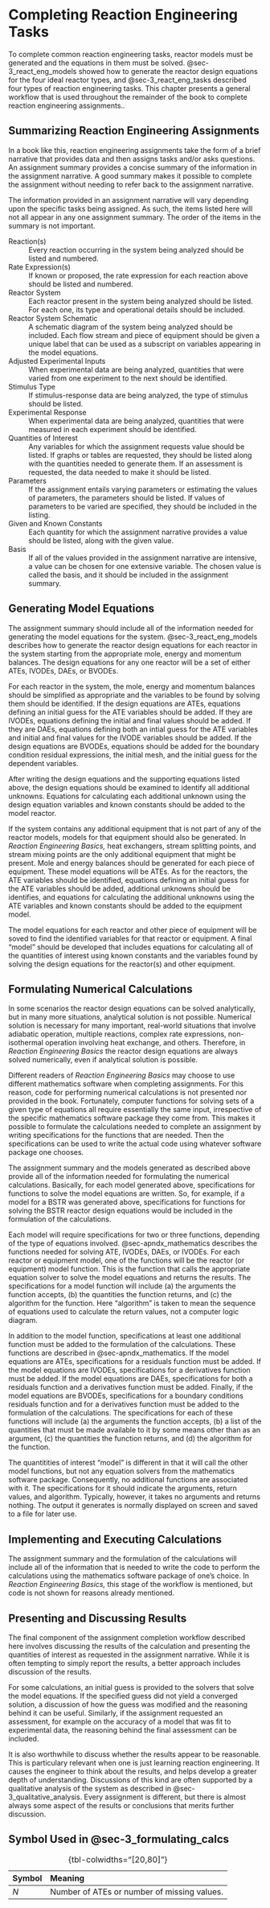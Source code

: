 # Completing Reaction Engineering Tasks {#sec-3_formulating_calcs}

To complete common reaction engineering tasks, reactor models must be generated and the equations in them must be solved. @sec-3_react_eng_models showed how to generate the reactor design equations for the four ideal reactor types, and @sec-3_react_eng_tasks described four types of reaction engineering tasks. This chapter presents a general workflow that is used throughout the remainder of the book to complete reaction engineering assignments..

## Summarizing Reaction Engineering Assignments {#sec-3_summarize_assignment}

In a book like this, reaction engineering assignments take the form of a brief narrative that provides data and then assigns tasks and/or asks questions. An assignment summary provides a concise summary of the information in the assignment narrative. A good summary makes it possible to complete the assignment without needing to refer back to the assignment narrative.

The information provided in an assignment narrative will vary depending upon the specific tasks being assigned. As such, the items listed here will not all appear in any one assignment summary. The order of the items in the summary is not important.

Reaction(s)
: Every reaction occurring in the system being analyzed should be listed and numbered.

Rate Expression(s)
: If known or proposed, the rate expression for each reaction above should be listed and numbered.

Reactor System
: Each reactor present in the system being analyzed should be listed. For each one, its type and operational details should be included.

Reactor System Schematic
: A schematic diagram of the system being analyzed should be included. Each flow stream and piece of equipment should be given a unique label that can be used as a subscript on variables appearing in the model equations.

Adjusted Experimental Inputs
: When experimental data are being analyzed, quantities that were varied from one experiment to the next should be identified.

Stimulus Type
: If stimulus-response data are being analyzed, the type of stimulus should be listed.

Experimental Response
: When experimental data are being analyzed, quantities that were measured in each experiment should be identified.

Quantities of Interest
: Any variables for which the assignment requests value should be listed. If graphs or tables are requested, they should be listed along with the quantities needed to generate them. If an assessment is requested, the data needed to make it should be listed.

Parameters
: If the assignment entails varying parameters or estimating the values of parameters, the parameters should be listed. If values of parameters to be varied are specified, they should be included in the listing.

Given and Known Constants
: Each quantity for which the assignment narrative provides a value should be listed, along with the given value.

Basis
: If all of the values provided in the assignment narrative are intensive, a value can be chosen for one extensive variable. The chosen value is called the basis, and it should be included in the assignment summary.

## Generating Model Equations

The assignment summary should include all of the information needed for generating the model equations for the system. @sec-3_react_eng_models describes how to generate the reactor design equations for each reactor in the system starting from the appropriate mole, energy and momentum balances. The design equations for any one reactor will be a set of either ATEs, IVODEs, DAEs, or BVODEs.

For each reactor in the system, the mole, energy and momentum balances should be simplified as appropriate and the variables to be found by solving them should be identified. If the design equations are ATEs, equations defining an initial guess for the ATE variables should be added. If they are IVODEs, equations defining the initial and final values should be added. If they are DAEs, equations defining both an intial guess for the ATE variables and initial and final values for the IVODE variables should be added. If the design equations are BVODEs, equations should be added for the boundary condition residual expressions, the initial mesh, and the initial guess for the dependent variables.

After writing the design equations and the supporting equations listed above, the design equations should be examined to identify all additional unknowns. Equations for calculating each additional unknown using the design equation variables and known constants should be added to the model reactor.

If the system contains any additional equipment that is not part of any of the reactor models, models for that equipment should also be generated. In *Reaction Engineering Basics,* heat exchangers, stream splitting points, and stream mixing points are the only additional equipment that might be present. Mole and energy balances should be generated for each piece of equipment. These model equations will be ATEs. As for the reactors, the ATE variables should be identified, equations defining an initial guess for the ATE variables should be added, additional unknowns should be identifies, and equations for calculating the additional unknowns using the ATE variables and known constants should be added to the equipment model.

The model equations for each reactor and other piece of equipment will be soved to find the identified variables for that reactor or equipment. A final "model" should be developed that includes equations for calculating all of the quantities of interest using known constants and the variables found by solving the design equations for the reactor(s) and other equipment.

## Formulating Numerical Calculations {#sec-3_formulate_calculations}

In some scenarios the reactor design equations can be solved analytically, but in many more situations, analytical solution is not possible. Numerical solution is necessary for many important, real-world situations that involve adiabatic operation, multiple reactions, complex rate expressions, non-isothermal operation involving heat exchange, and others.  Therefore, in *Reaction Engineering Basics* the reactor design equations are always solved numerically, even if analytical solution is possible.

Different readers of *Reaction Engineering Basics* may choose to use different mathematics software when completing assignments. For this reason, code for performing numerical calculations is not presented nor provided in the book. Fortunately, computer functions for solving sets of a given type of equations all require essentially the same input, irrespective of the specific mathematics software package they come from. This makes it possible to formulate the calculations needed to complete an assignment by writing specifications for the functions that are needed. Then the specifications can be used to write the actual code using whatever software package one chooses.

The assignment summary and the models generated as described above provide all of the information needed for formulating the numerical calculations. Basically, for each model generated above, specifications for functions to solve the model equations are written. So, for example, if a model for a BSTR was generated above, specifications for functions for solving the BSTR reactor design equations would be included in the formulation of the calculations.

Each model will require specifications for two or three functions, depending of the type of equations involved. @sec-apndx_mathematics describes the functions needed for solving ATE, IVODEs, DAEs, or IVODEs. For each reactor or equipment model, one of the functions will be the reactor (or equipment) model function. This is the function that calls the appropriate equation solver to solve the model equations and returns the results. The specifications for a model function will include (a) the arguments the function accepts, (b) the quantities the function returns, and (c) the algorithm for the function. Here "algorithm" is taken to mean the sequence of equations used to calculate the return values, not a computer logic diagram.

In addition to the model function, specifications at least one additional function must be added to the formulation of the calculations. These functions are described in @sec-apndx_mathematics. If the model equations are ATEs, specifications for a residuals function must be added. If the model equations are IVODEs, specifications for a derivatives function must be added. If the model equations are DAEs, specifications for both a residuals function and a derivatives function must be added. Finally, if the model equations are BVODEs, specifications for a boundary conditions residuals function and for a derivatives function must be added to the formulation of the calculations. The specifications for each of these functions will include (a) the arguments the function accepts, (b) a list of the quantities that must be made available to it by some means other than as an argument, (c) the quantities the function returns, and (d) the algorithm for the function.

The quantitities of interest "model" is different in that it will call the other model functions, but not any equation solvers from the mathematics software package. Consequently, no additional functions are associated with it. The specifications for it should indicate the arguments, return values, and algorithm. Typically, however, it takes no arguments and returns nothing. The output it generates is normally displayed on screen and saved to a file for later use.

## Implementing and Executing Calculations

The assignment summary and the formulation of the calculations will include all of the information that is needed to write the code to perform the calculations using the mathematics software package of one's choice. In *Reaction Engineering Basics,* this stage of the workflow is mentioned, but code is not shown for reasons already mentioned.

## Presenting and Discussing Results {#sec-3_assignment_discussion} 

The final component of the assignment completion workflow described here involves discussing the results of the calculation and presenting the quantities of interest as requested in the assignment narrative. While it is often tempting to simply report the results, a better approach includes discussion of the results.

For some calculations, an initial guess is provided to the solvers that solve the model equations. If the specified guess did not yield a converged solution, a discussion of how the guess was modified and the reasoning behind it can be useful. Similarly, if the assignment requested an assessment, for example on the accuracy of a model that was fit to experimental data, the reasoning behind the final assessment can be included.

It is also worthwhile to discuss whether the results appear to be reasonable. This is particulary relevant when one is just learning reaction engineering. It causes the engineer to think about the results, and helps develop a greater depth of understanding. Discussions of this kind are often supported by a qualitative analysis of the system as described in @sec-3_qualitative_analysis.  Every assignment is different, but there is almost always some aspect of the results or conclusions that merits further discussion.

## Symbol Used in @sec-3_formulating_calcs

| Symbol | Meaning |
|:-------|:--------|
| $N$ | Number of ATEs or number of missing values. |

: {tbl-colwidths="[20,80]"}
